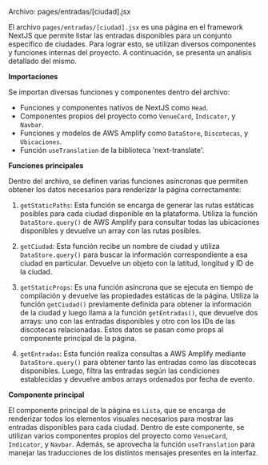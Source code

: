 
Archivo: pages/entradas/[ciudad].jsx

El archivo `pages/entradas/[ciudad].jsx` es una página en el framework NextJS que permite listar las entradas disponibles para un conjunto específico de ciudades. Para lograr esto, se utilizan diversos componentes y funciones internas del proyecto. A continuación, se presenta un análisis detallado del mismo.

**Importaciones**

Se importan diversas funciones y componentes dentro del archivo:

- Funciones y componentes nativos de NextJS como `Head`.
- Componentes propios del proyecto como `VenueCard`, `Indicator`, y `Navbar`.
- Funciones y modelos de AWS Amplify como `DataStore`, `Discotecas`, y `Ubicaciones`.
- Función `useTranslation` de la biblioteca 'next-translate'.

**Funciones principales**

Dentro del archivo, se definen varias funciones asíncronas que permiten obtener los datos necesarios para renderizar la página correctamente:

1. `getStaticPaths`: Esta función se encarga de generar las rutas estáticas posibles para cada ciudad disponible en la plataforma. Utiliza la función `DataStore.query()` de AWS Amplify para consultar todas las ubicaciones disponibles y devuelve un array con las rutas posibles.

2. `getCiudad`: Esta función recibe un nombre de ciudad y utiliza `DataStore.query()` para buscar la información correspondiente a esa ciudad en particular. Devuelve un objeto con la latitud, longitud y ID de la ciudad.

3. `getStaticProps`: Es una función asíncrona que se ejecuta en tiempo de compilación y devuelve las propiedades estáticas de la página. Utiliza la función `getCiudad()` previamente definida para obtener la información de la ciudad y luego llama a la función `getEntradas()`, que devuelve dos arrays: uno con las entradas disponibles y otro con los IDs de las discotecas relacionadas. Estos datos se pasan como props al componente principal de la página.

4. `getEntradas`: Esta función realiza consultas a AWS Amplify mediante `DataStore.query()` para obtener tanto las entradas como las discotecas disponibles. Luego, filtra las entradas según las condiciones establecidas y devuelve ambos arrays ordenados por fecha de evento.

**Componente principal**

El componente principal de la página es `Lista`, que se encarga de renderizar todos los elementos visuales necesarios para mostrar las entradas disponibles para cada ciudad. Dentro de este componente, se utilizan varios componentes propios del proyecto como `VenueCard`, `Indicator`, y `Navbar`. Además, se aprovecha la función `useTranslation` para manejar las traducciones de los distintos mensajes presentes en la interfaz.